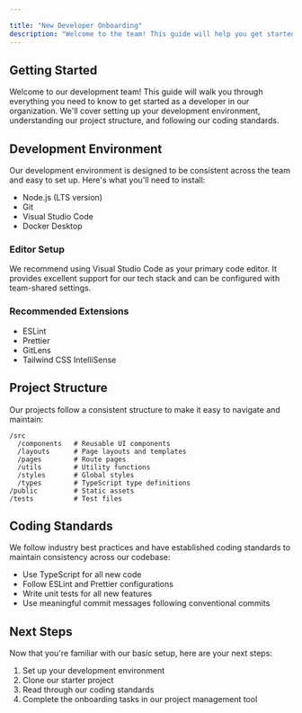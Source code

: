 ```yaml
---

title: "New Developer Onboarding"
description: "Welcome to the team! This guide will help you get started with our development environment and processes."
---
```


## Getting Started

<BaselineStatus id="dialog" />
<GithubCard client:load/>

Welcome to our development team! This guide will walk you through everything you need to know
to get started as a developer in our organization. We'll cover setting up your development
environment, understanding our project structure, and following our coding standards.

## Development Environment

Our development environment is designed to be consistent across the team and easy to set up.
Here's what you'll need to install:

- Node.js (LTS version)
- Git
- Visual Studio Code
- Docker Desktop

### Editor Setup

We recommend using Visual Studio Code as your primary code editor. It provides excellent
support for our tech stack and can be configured with team-shared settings.

### Recommended Extensions

- ESLint
- Prettier
- GitLens
- Tailwind CSS IntelliSense

## Project Structure

Our projects follow a consistent structure to make it easy to navigate and maintain:

```
/src
  /components   # Reusable UI components
  /layouts      # Page layouts and templates
  /pages        # Route pages
  /utils        # Utility functions
  /styles       # Global styles
  /types        # TypeScript type definitions
/public         # Static assets
/tests          # Test files
```

## Coding Standards

We follow industry best practices and have established coding standards to maintain
consistency across our codebase:

- Use TypeScript for all new code
- Follow ESLint and Prettier configurations
- Write unit tests for all new features
- Use meaningful commit messages following conventional commits

## Next Steps

Now that you're familiar with our basic setup, here are your next steps:

1. Set up your development environment
2. Clone our starter project
3. Read through our coding standards
4. Complete the onboarding tasks in our project management tool
